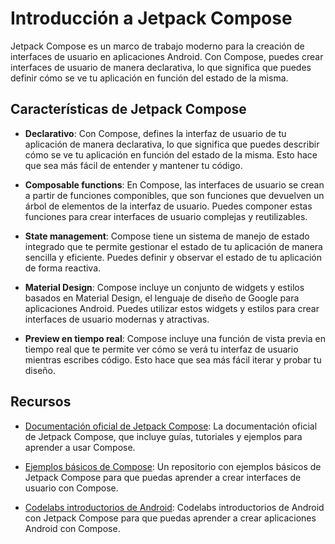 
# Introducción a Jetpack Compose

Jetpack Compose es un marco de trabajo moderno para la creación de interfaces de usuario en aplicaciones Android. Con Compose, puedes crear interfaces de usuario de manera declarativa, lo que significa que puedes definir cómo se ve tu aplicación en función del estado de la misma.    

## Características de Jetpack Compose

- **Declarativo**: Con Compose, defines la interfaz de usuario de tu aplicación de manera declarativa, lo que significa que puedes describir cómo se ve tu aplicación en función del estado de la misma. Esto hace que sea más fácil de entender y mantener tu código.  

- **Composable functions**: En Compose, las interfaces de usuario se crean a partir de funciones componibles, que son funciones que devuelven un árbol de elementos de la interfaz de usuario. Puedes componer estas funciones para crear interfaces de usuario complejas y reutilizables.  

- **State management**: Compose tiene un sistema de manejo de estado integrado que te permite gestionar el estado de tu aplicación de manera sencilla y eficiente. Puedes definir y observar el estado de tu aplicación de forma reactiva.  

- **Material Design**: Compose incluye un conjunto de widgets y estilos basados en Material Design, el lenguaje de diseño de Google para aplicaciones Android. Puedes utilizar estos widgets y estilos para crear interfaces de usuario modernas y atractivas.  

- **Preview en tiempo real**: Compose incluye una función de vista previa en tiempo real que te permite ver cómo se verá tu interfaz de usuario mientras escribes código. Esto hace que sea más fácil iterar y probar tu diseño.    

## Recursos

- [Documentación oficial de Jetpack Compose](https://developer.android.com/jetpack/compose?hl=es-419): La documentación oficial de Jetpack Compose, que incluye guías, tutoriales y ejemplos para aprender a usar Compose.  

- [Ejemplos básicos de Compose](https://github.com/resuadam2/TutorialCompose): Un repositorio con ejemplos básicos de Jetpack Compose para que puedas aprender a crear interfaces de usuario con Compose.

- [Codelabs introductorios de Android](https://developer.android.com/courses/android-basics-compose/unit-1?hl=es-419): Codelabs introductorios de Android con Jetpack Compose para que puedas aprender a crear aplicaciones Android con Compose.
